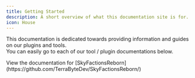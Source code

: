 ```yaml
---
title: Getting Started
description: A short overview of what this documentation site is for.
icon: House
---
```


This documentation is dedicated towards providing information and guides on our plugins and tools.\
You can easily go to each of our tool / plugin documentations below.


<Cards>
    <Card href="/docs/skyfactions" title = "SkyFactionsReborn">View the documentation for [SkyFactionsReborn](https://github.com/TerraByteDev/SkyFactionsReborn/)</Card>
</Cards>
